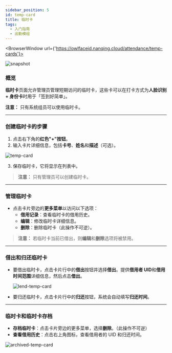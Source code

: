 ```yaml
---
sidebar_position: 5
id: temp-card
title: 临时卡
tags:
  - 入门指南
  - 出勤模组
---
```



<BrowserWindow url={'https://owlfaceid.nanqing.cloud/attendance/temp-cards'}>

![snapshot](/assets/attendance/temp-cards.png)

</BrowserWindow>

### 概览

**临时卡**页面允许管理员管理短期访问的临时卡，这些卡可以在打卡方式为**人脸识别 + 身份卡**时用于「签到好简单」。

**注意：** 只有系统组员可以使用临时卡。

---

### 创建临时卡的步骤

1. 点击右下角的**红色"+"按钮**。
2. 输入卡片详细信息，包括**卡号**、**姓名**和**描述**（可选）。

![temp-card](/assets/attendance/temp-card.png)

3. 保存临时卡，它将显示在列表中。

> **注意：** 只有管理员可以创建临时卡。

---

### 管理临时卡

- 点击卡片旁边的**更多菜单**以访问以下选项：
  - **借用记录**：查看临时卡的借用历史。
  - **编辑**：修改临时卡详细信息。
  - **删除**：删除临时卡（此操作不可逆）。

> **注意：** 若临时卡当前已借出，则**编辑**和**删除**选项将被禁用。

---

### 借出和归还临时卡

- 要借出临时卡，点击卡片行中的**借出**按钮并选择**借出**。提供**借用者 UID**和**借用时间范围**详细信息，然后点击**借出**。

  ![lend-temp-card](/assets/attendance/lend-temp-card.png)

- 要归还临时卡，点击卡片行中的**归还**按钮，系统会自动填写**归还时间**。

---

### 临时卡和临时卡存档

- **存档临时卡**：点击卡片旁边的更多菜单，选择**删除**。（此操作不可逆）
- **查看借用历史**：点击右上角图标，查看借用者的 UID 和归还时间。

![archived-temp-card](/assets/attendance/archived-temp-card.png)
